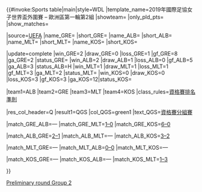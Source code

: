 {{#invoke:Sports table|main|style=WDL
|template_name=2019年國際足協女子世界盃外圍賽 – 歐洲區第一輪第2組
|showteam={{{showteam}}} |only_pld_pts={{{only_pld_pts}}} |show_matches={{{show_matches}}}

|source=[http://www.uefa.com/womensworldcup/season=2019/standings/round=2000870/group=2005382/index.html UEFA]
|name_GRE={{fbw|GRE}} |short_GRE={{flagdeco|GRE}}
|name_ALB={{fbw|ALB}} |short_ALB={{flagdeco|ALB}}
|name_MLT={{fbw|MLT}} |short_MLT={{flagdeco|MLT}}
|name_KOS={{fbw|KOS}} |short_KOS={{flagdeco|KOS}}

<!--UPDATE standings below (including date)-->
|update=complete
|win_GRE=2 |draw_GRE=0 |loss_GRE=1 |gf_GRE=8 |ga_GRE=2 |status_GRE=
|win_ALB=2 |draw_ALB=1 |loss_ALB=0 |gf_ALB=5 |ga_ALB=3 |status_ALB=H
|win_MLT=1 |draw_MLT=1 |loss_MLT=1 |gf_MLT=3 |ga_MLT=2 |status_MLT=
|win_KOS=0 |draw_KOS=0 |loss_KOS=3 |gf_KOS=3 |ga_KOS=12|status_KOS=

<!--UPDATE positions below (check tiebreakers)-->
|team1=ALB |team2=GRE |team3=MLT |team4=KOS
|class_rules=[[2019年國際足協女子世界盃外圍賽(歐洲區)#排名準則|資格賽排名準則]]

<!--UPDATE qualifications below (after 2nd place qualify or cannot qualify to qualifying group stage)-->
|res_col_header=Q
|result1=QGS
|col_QGS=green1 |text_QGS=[[2019年國際足總女子世界盃歐洲區資格賽#Qualifying group stage|資格賽分組賽]]

<!--UPDATE results below-->
|match_GRE_ALB=—
|match_GRE_MLT=[[2019 FIFA Women's World Cup qualification – UEFA preliminary round#Greece v Malta|1–0]]
|match_GRE_KOS=[[2019 FIFA Women's World Cup qualification – UEFA preliminary round#Greece v Kosovo|6–0]]

|match_ALB_GRE=[[2019 FIFA Women's World Cup qualification – UEFA preliminary round#Albania v Greece|2–1]]
|match_ALB_MLT=—
|match_ALB_KOS=[[2019 FIFA Women's World Cup qualification – UEFA preliminary round#Albania v Kosovo|3–2]]

|match_MLT_GRE=—
|match_MLT_ALB=[[2019 FIFA Women's World Cup qualification – UEFA preliminary round#Malta v Albania|0–0]]
|match_MLT_KOS=—

|match_KOS_GRE=—
|match_KOS_ALB=—
|match_KOS_MLT=[[2019 FIFA Women's World Cup qualification – UEFA preliminary round#Kosovo v Malta|1–3]]

}}<noinclude>
{{2019 FIFA Women's World Cup qualification (UEFA) group talk|Group=all}}
{{FIFA Women's World Cup 2019 Qualification}}
{{template doc}}
[[Category:2019年國際足總女子世界盃歐洲區資格賽模板|Preliminary round Group 2]]
</noinclude>